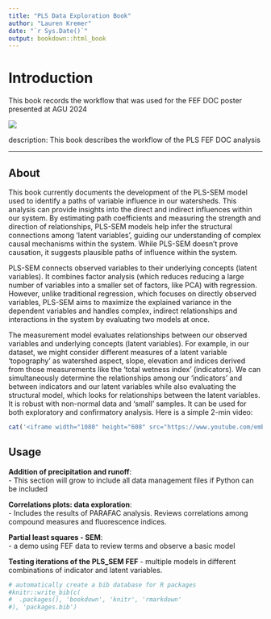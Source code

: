 ```yaml
---
title: "PLS Data Exploration Book"
author: "Lauren Kremer"
date: "`r Sys.Date()`"
output: bookdown::html_book
---
```


# Introduction

This book records the workflow that was used for the FEF DOC poster presented at AGU 2024

![](images/cover_image_1.jpg)

description:  This book describes the workflow of the PLS FEF DOC analysis

---

## About

This book currently documents the development of the PLS-SEM model used to identify a paths of variable influence in our watersheds. This analysis can provide insights into the direct and indirect influences within our system. By estimating path coefficients and measuring the strength and direction of relationships, PLS-SEM models help infer the structural connections among 'latent variables', guiding our understanding of complex causal mechanisms within the system. While PLS-SEM doesn't prove causation, it suggests plausible paths of influence within the system.

PLS-SEM connects observed variables to their underlying concepts (latent variables). It combines factor analysis (which reduces reducing a large number of variables into a smaller set of factors, like PCA) with regression. However, unlike traditional regression, which focuses on directly observed variables, PLS-SEM aims to maximize the explained variance in the dependent variables and handles complex, indirect relationships and interactions in the system by evaluating two models at once.

The measurement model evaluates relationships between our observed variables and underlying concepts (latent variables). For example, in our dataset, we might consider different measures of a latent variable 'topography' as watershed aspect, slope, elevation and indices derived from those measurements like the 'total wetness index' (indicators). We can simultaneously determine the relationships among our 'indicators' and between indicators and our latent variables while also evaluating the structural model, which looks for relationships between the latent variables. It is robust with non-normal data and 'small' samples. It can be used for both exploratory and confirmatory analysis. Here is a simple 2-min video: 

```r
cat('<iframe width="1080" height="608" src="https://www.youtube.com/embed/XR1bZp9IOmM" title="PLS SEM: Partial Least Squares Structural Equation Modeling" frameborder="0" allow="accelerometer; autoplay; clipboard-write; encrypted-media; gyroscope; picture-in-picture; web-share" referrerpolicy="strict-origin-when-cross-origin" allowfullscreen></iframe>')
```

## Usage 

**Addition of precipitation and runoff**: <br> 
- This section will grow to include all data management files if Python can be included 

**Correlations plots: data exploration**: <br>
- Includes the results of PARAFAC analysis. Reviews correlations among compound measures and fluorescence indices. 

**Partial least squares - SEM**: <br> 
- a demo using FEF data to review terms and observe a basic model

**Testing iterations of the PLS_SEM FEF**
- multiple models in different combinations of indicator and latent variables. 



```r
# automatically create a bib database for R packages
#knitr::write_bib(c(
#  .packages(), 'bookdown', 'knitr', 'rmarkdown'
#), 'packages.bib')
```
